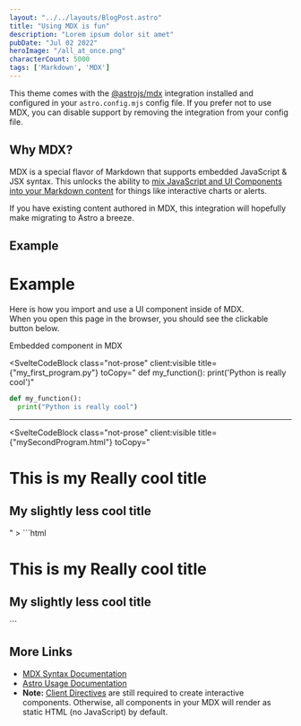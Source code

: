 ```yaml
---
layout: "../../layouts/BlogPost.astro"
title: "Using MDX is fun"
description: "Lorem ipsum dolor sit amet"
pubDate: "Jul 02 2022"
heroImage: "/all_at_once.png"
characterCount: 5000
tags: ['Markdown', 'MDX']
---
```



This theme comes with the [@astrojs/mdx](https://docs.astro.build/en/guides/integrations-guide/mdx/) integration installed and configured in your `astro.config.mjs` config file. If you prefer not to use MDX, you can disable support by removing the integration from your config file.

## Why MDX?

MDX is a special flavor of Markdown that supports embedded JavaScript & JSX syntax. This unlocks the ability to [mix JavaScript and UI Components into your Markdown content](https://docs.astro.build/en/guides/markdown-content/#mdx-features) for things like interactive charts or alerts.

If you have existing content authored in MDX, this integration will hopefully make migrating to Astro a breeze.

## Example

# Example

Here is how you import and use a UI component inside of MDX.  
When you open this page in the browser, you should see the clickable button below.


<HeaderLink href="#" onclick="alert('clicked!')">
  Embedded component in MDX
</HeaderLink>


<SvelteCodeBlock class="not-prose" client:visible title={"my_first_program.py"} toCopy=" 
  def my_function(): 
	    print('Python is really cool')"
>
  ```python 
  def my_function(): 
	print("Python is really cool")
 ```
</SvelteCodeBlock>

---

<SvelteCodeBlock class="not-prose" client:visible title={"mySecondProgram.html"} toCopy=" 
  <h1> This is my Really cool title </h1>
  <h2> My slightly less cool title </h2>
"
>
  ```html
  <h1> This is my Really cool title </h1>
  <h2> My slightly less cool title </h2>
 ```
</SvelteCodeBlock>

## More Links

- [MDX Syntax Documentation](https://mdxjs.com/docs/what-is-mdx)
- [Astro Usage Documentation](https://docs.astro.build/en/guides/markdown-content/#markdown-and-mdx-pages)
- **Note:** [Client Directives](https://docs.astro.build/en/reference/directives-reference/#client-directives) are still required to create interactive components. Otherwise, all components in your MDX will render as static HTML (no JavaScript) by default.
